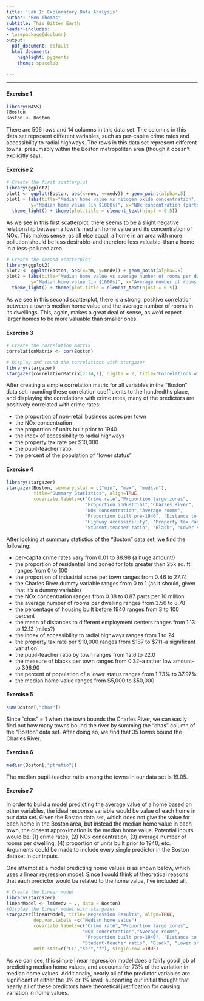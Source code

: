 ```yaml
---
title: 'Lab 1: Exploratory Data Analysis'
author: "Ben Thomas"
subtitle: This Bitter Earth
header-includes:
- \usepackage{dcolumn}
output:
  pdf_document: default
  html_document:
    highlight: pygments
    theme: spacelab
  
---
```


* * *

#### Exercise 1

```r
library(MASS)
?Boston
Boston <- Boston
```

There are 506 rows and 14 columns in this data set. The columns in this data set represent different variables, such as per-capita crime rates and accessibility to radial highways. The rows in this data set represent different towns, presumably within the Boston metropolitan area (though it doesn't explicitly say). 

#### Exercise 2

```r
# Create the first scatterplot 
library(ggplot2)
plot1 <- ggplot(Boston, aes(x=nox, y=medv)) + geom_point(alpha=.5)
plot1 + labs(title="Median home value vs nitogen oxide concentration", 
         y="Median home value (in $1000s)", x="NOx concentration (parts per 10 million)") + 
  theme_light() + theme(plot.title = element_text(hjust = 0.5)) 
```

As we see in this first scatterplot, there seems to be a slight negative relationship between a town's median home value and its concentration of NOx. This makes sense, as all else equal, a home in an area with more pollution should be less desirable--and therefore less valuable--than a home in a less-polluted area. 


```r
# Create the second scatterplot
library(ggplot2)
plot2 <- ggplot(Boston, aes(x=rm, y=medv)) + geom_point(alpha=.5)
plot2 + labs(title="Median home value vs average number of rooms per dwelling", 
         y="Median home value (in $1000s)", x="Average number of rooms per dwelling") + 
  theme_light() + theme(plot.title = element_text(hjust = 0.5)) 
```

As we see in this second scatterplot, there is a strong, positive correlation between a town's median home value and the average number of rooms in its dwellings. This, again, makes a great deal of sense, as we'd expect larger homes to be more valuable than smaller ones.

\newpage
#### Exercise 3

```r
# Create the correlation matrix
correlationMatrix <- cor(Boston)

# Display and round the correlations with stargazer
library(stargazer)
stargazer(correlationMatrix[2:14,1], digits = 2, title="Correlations with crime")
```
<!-- Begin stargazer output -->
\begin{table}[!htbp] \centering 
  \caption{Correlations with crime} 
  \label{} 
\begin{tabular}{@{\extracolsep{5pt}} ccccccccccccc} 
\\[-1.8ex]\hline 
\hline \\[-1.8ex] 
zn & indus & chas & nox & rm & age & dis & rad & tax & ptratio & black & lstat & medv \\ 
\hline \\[-1.8ex] 
$$-$0.20$ & $0.41$ & $$-$0.06$ & $0.42$ & $$-$0.22$ & $0.35$ & $$-$0.38$ & $0.63$ & $0.58$ & $0.29$ & $$-$0.39$ & $0.46$ & $$-$0.39$ \\ 
\hline \\[-1.8ex] 
\end{tabular} 
\end{table} 
<!-- End stargazer output -->
After creating a simple correlation matrix for all variables in the "Boston" data set, rounding these correlation coefficients to the hundredths place, and displaying the correlations with crime rates, many of the predictors are positively correlated with crime rates:

- the proportion of non-retail business acres per town
- the NOx concentration
- the proportion of units built prior to 1940
- the index of accessibility to radial highways
- the property tax rate per $10,000
- the pupil-teacher ratio
- the percent of the population of "lower status"

\newpage
#### Exercise 4

```r
library(stargazer)
stargazer(Boston, summary.stat = c("min", "max", "median"), 
          title="Summary Statistics", align=TRUE, 
          covariate.labels=c("Crime rate","Proportion large zones", 
                             "Proportion industrial","Charles River",
                             "NOx concentration","Average rooms", 
                             "Proportion built pre-1940", "Distance to employment", 
                             "Highway accessibility", "Property tax rate", 
                             "Student-teacher ratio", "Black", "Lower status"))
```
<!-- The following latex code is the output of the stargazer function above, which doesn't display the table directly. -->
\begin{table}[!htbp] \centering 
  \caption{Summary Statistics} 
  \label{} 
\begin{tabular}{@{\extracolsep{5pt}}lD{.}{.}{-3} D{.}{.}{-3} D{.}{.}{-3} } 
\\[-1.8ex]\hline 
\hline \\[-1.8ex] 
Statistic & \multicolumn{1}{c}{Min} & \multicolumn{1}{c}{Max} & \multicolumn{1}{c}{Median} \\ 
\hline \\[-1.8ex] 
Crime rate & 0.006 & 88.976 & 0.257 \\ 
Proportion large zones & 0 & 100 & 0 \\ 
Proportion industrial & 0.460 & 27.740 & 9.690 \\ 
Charles River & 0 & 1 & 0 \\ 
NOx concentration & 0.385 & 0.871 & 0.538 \\ 
Average rooms & 3.561 & 8.780 & 6.208 \\ 
Proportion built pre-1940 & 2.900 & 100.000 & 77.500 \\ 
Distance to employment & 1.130 & 12.127 & 3.207 \\ 
Highway accessibility & 1 & 24 & 5 \\ 
Property tax rate & 187 & 711 & 330 \\ 
Student-teacher ratio & 12.600 & 22.000 & 19.050 \\ 
Black & 0.320 & 396.900 & 391.440 \\ 
Lower status & 1.730 & 37.970 & 11.360 \\ 
medv & 5 & 50 & 21.2 \\ 
\hline \\[-1.8ex] 
\end{tabular} 
\end{table} 

<!-- Here ends the stargazer output -->
After looking at summary statistics of the "Boston" data set, we find the following:

- per-capita crime rates vary from 0.01 to 88.98 (a huge amount!)
- the proportion of residential land zoned for lots greater than 25k sq. ft. ranges from 0 to 100
- the proportion of industrial acres per town ranges from 0.46 to 27.74
- the Charles River dummy variable ranges from 0 to 1 (as it should, given that it's a dummy variable)
- the NOx concentration ranges from 0.38 to 0.87 parts per 10 million
- the average number of rooms per dwelling ranges from 3.56 to 8.78
- the percentage of housing built before 1940 ranges from 3 to 100 percent
- the mean of distances to different employment centers ranges from 1.13 to 12.13 (miles?)
- the index of accessibility to radial highways ranges from 1 to 24
- the property tax rate per \$10,000 ranges from \$187 to \$711--a significant variation
- the pupil-teacher ratio by town ranges from 12.6 to 22.0
- the measure of blacks per town ranges from 0.32--a rather low amount--to 396.90
- the percent of population of a lower status ranges from 1.73% to 37.97%
- the median home value ranges from \$5,000 to \$50,000

\newpage
#### Exercise 5

```r
sum(Boston[,"chas"])
```

Since "chas" = 1 when the town bounds the Charles River, we can easily find out how many towns bound the river by summing the "chas" column of the "Boston" data set. After doing so, we find that 35 towns bound the Charles River.

#### Exercise 6

```r
median(Boston[,"ptratio"])
```

The median pupil-teacher ratio among the towns in our data set is 19.05.

\newpage
#### Exercise 7

In order to build a model predicting the average value of a home based on other variables, the ideal response variable would be value of each home in our data set. Given the Boston data set, which does not give the value for each home in the Boston area, but instead the median home value in each town, the closest approximation is the median home value. Potential inputs would be: (1) crime rates; (2) NOx concentration; (3) average number of rooms per dwelling; (4) proportion of units built prior to 1940; etc. Arguments could be made to include every single predictor in the Boston dataset in our inputs. 

One attempt at a model predicting home values is as shown below, which uses a linear regression model. Since I could think of theoretical reasons that each predictor would be related to the home value, I've included all. 
```r
# Create the linear model
library(stargazer)
linearModel <- lm(medv ~ ., data = Boston)
#Display the linear model with stargazer
stargazer(linearModel, title="Regression Results", align=TRUE, 
          dep.var.labels =c("Median home value"), 
          covariate.labels=c("Crime rate","Proportion large zones", 
                            "NOx concentration","Average rooms", 
                             "Proportion built pre-1940", "Distance to employment", 
                            "Student-teacher ratio", "Black", "Lower status"),
          omit.stat=c("LL","ser","f"), single.row =TRUE)
```
<!-- The following latex code is the output of the stargazer function, which unfortunately does not print the table directly. I've pasted directly from the output of the above r code.  -->
\begin{table}[!htbp] \centering 
  \caption{Regression Results} 
  \label{} 
\begin{tabular}{@{\extracolsep{5pt}}lD{.}{.}{-3} } 
\\[-1.8ex]\hline 
\hline \\[-1.8ex] 
 & \multicolumn{1}{c}{\textit{Dependent variable:}} \\ 
\cline{2-2} 
\\[-1.8ex] & \multicolumn{1}{c}{Median home value} \\ 
\hline \\[-1.8ex] 
 Crime rate & -0.108^{***}$ $(0.033) \\ 
  Proportion large zones & 0.046^{***}$ $(0.014) \\ 
  Proportion industrial & 0.021$ $(0.061) \\ 
  Charles River & 2.687^{***}$ $(0.862) \\ 
  NOx concentration & -17.767^{***}$ $(3.820) \\ 
  Average rooms & 3.810^{***}$ $(0.418) \\ 
  Proportion built pre-1940 & 0.001$ $(0.013) \\ 
  Distance to employment & -1.476^{***}$ $(0.199) \\ 
  Highway accessibility & 0.306^{***}$ $(0.066) \\ 
  Property tax rate & -0.012^{***}$ $(0.004) \\ 
  Student-teacher ratio & -0.953^{***}$ $(0.131) \\ 
  Black & 0.009^{***}$ $(0.003) \\ 
  Lower status & -0.525^{***}$ $(0.051) \\ 
  Constant & 36.459^{***}$ $(5.103) \\ 
 \hline \\[-1.8ex] 
Observations & \multicolumn{1}{c}{506} \\ 
R$^{2}$ & \multicolumn{1}{c}{0.741} \\ 
Adjusted R$^{2}$ & \multicolumn{1}{c}{0.734} \\ 
\hline 
\hline \\[-1.8ex] 
\textit{Note:}  & \multicolumn{1}{r}{$^{*}$p$<$0.1; $^{**}$p$<$0.05; $^{***}$p$<$0.01} \\ 
\end{tabular} 
\end{table} 
<!-- Here ends the stargazer output -->
As we can see, this simple linear regression model does a fairly good job of predicting median home values, and accounts for 73% of the variation in median home values. Additionally, nearly all of the predictor variables are significant at either the .1% or 1% level, supporting our initial thought that nearly all of these predictors have theoretical justification for causing variation in home values. 